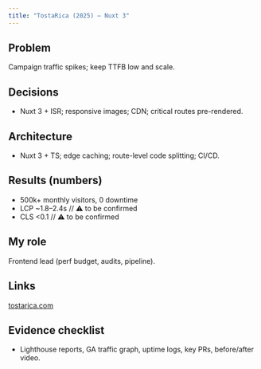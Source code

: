 ```yaml
---
title: "TostaRica (2025) — Nuxt 3"
---
```


## Problem

Campaign traffic spikes; keep TTFB low and scale.

## Decisions

- Nuxt 3 + ISR; responsive images; CDN; critical routes pre-rendered.

## Architecture

- Nuxt 3 + TS; edge caching; route-level code splitting; CI/CD.

## Results (numbers)

- 500k+ monthly visitors, 0 downtime
- LCP ~1.8–2.4s // ⚠ to be confirmed
- CLS <0.1 // ⚠ to be confirmed

## My role

Frontend lead (perf budget, audits, pipeline).

## Links

[tostarica.com](https://tostarica.com)

## Evidence checklist

- Lighthouse reports, GA traffic graph, uptime logs, key PRs, before/after video.


